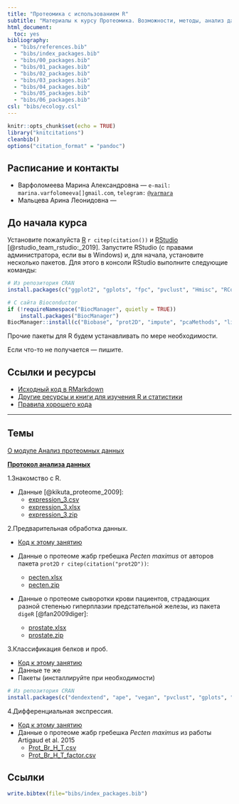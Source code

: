 ```yaml
---
title: "Протеомика с использованием R"
subtitle: "Материалы к курсу Протеомика. Возможности, методы, анализ данных"
html_document:
  toc: yes
bibliography: 
  - "bibs/references.bib"
  - "bibs/index_packages.bib"
  - "bibs/00_packages.bib"
  - "bibs/01_packages.bib"
  - "bibs/02_packages.bib"
  - "bibs/03_packages.bib"
  - "bibs/04_packages.bib"
  - "bibs/05_packages.bib"
  - "bibs/06_packages.bib"
csl: "bibs/ecology.csl"
---
```


<style type="text/css">
.title {
  display: visible;
}
</style>

```r
knitr::opts_chunk$set(echo = TRUE)
library("knitcitations")
cleanbib()
options("citation_format" = "pandoc")
```

<div class="row">
<div class="col-sm-10">

## Расписание и контакты

- Варфоломеева Марина Александровна ---  `e-mail: marina.varfolomeeva[]gmail.com`, `telegram:` [`@varmara`](https://t.me/varmara)
- Мальцева Арина Леонидовна --- 


## До начала курса

Установите пожалуйста [R](http://cran.r-project.org/) `r citep(citation())` и [RStudio](https://www.rstudio.com/products/rstudio/download/preview/) [@rstudio_team_rstudio:_2019].
Запустите RStudio (с правами администратора, если вы в Windows) и, для начала, установите несколько пакетов. Для этого в консоли RStudio выполните следующие команды:

```r
# Из репозитория CRAN
install.packages(c("ggplot2", "gplots", "fpc", "pvclust", "Hmisc", "RColorBrewer"))

# С сайта Bioconductor
if (!requireNamespace("BiocManager", quietly = TRUE))
    install.packages("BiocManager")
BiocManager::install(c("Biobase", "prot2D", "impute", "pcaMethods", "limma", "hexbin"))
```

Прочие пакеты для R будем устанавливать по мере необходимости.

Если что-то не получается --- пишите.

## Ссылки и ресурсы

- [Исходный код в RMarkdown](http://github.com/varmara/proteomics-course)
- [Другие ресурсы и книги для изучения R и статистики](pages/resources.html)
- [Правила хорошего кода](coding_practices.html)

---

## Темы

[О модуле Анализ протеомных данных](00_introduction.html)

[__Протокол анализа данных__](protocol.html)

1.Знакомство с R.

- Данные [@kikuta_proteome_2009]:
    - [expression_3.csv](https://varmara.github.io/proteomics/data/expression_3.csv)
    - [expression_3.xlsx](https://varmara.github.io/proteomics/data/expression_3.xlsx)
    - [expression_3.zip](https://varmara.github.io/proteomics/data/expression_3.zip)

2.Предварительная обработка данных.

- [Код к этому занятию](02_data_preprocessing.R)

- Данные о протеоме жабр гребешка _Pecten maximus_ от авторов пакета `prot2D` `r citep(citation("prot2D"))`:
    - [pecten.xlsx](data/pecten.xlsx)
    - [pecten.zip](data/pecten.zip)

- Данные о протеоме сыворотки крови пациентов, страдающих разной степенью гиперплазии предстательной железы, из пакета `digeR` [@fan2009diger]:
    - [prostate.xlsx](data/prostate.xlsx)
    - [prostate.zip](data/prostate.zip)

3.Классификация белков и проб.

- [Код к этому занятию](https://raw.githubusercontent.com/varmara/proteomics-course/gh-pages/03_classification.R)
- Данные те же
- Пакеты (инсталлируйте при необходимости)

```r
# Из репозитория CRAN
install.packages(c("dendextend", "ape", "vegan", "pvclust", "gplots", "NMF"), dependencies = TRUE)
```

4.Дифференциальная экспрессия.

<!-- Пожалуйста, повторите про _t_-критерий и дисперсионный анализ. Это нам всем очень поможет. -->

- [Код к этому занятию](04_differential_expression_analysis.R)
- Данные о протеоме жабр гребешка _Pecten maximus_ из работы Artigaud et al. 2015
    - [Prot_Br_H_T.csv](data/Prot_Br_H_T.csv)
    - [Prot_Br_H_T_factor.csv](data/Prot_Br_H_T_factor.csv)


<!-- 5.Многомерные методы (PCA).

6.Многомерные методы (PLS-DA). 
--->



</div>
</div>


## Ссылки

```r
write.bibtex(file="bibs/index_packages.bib")
```

